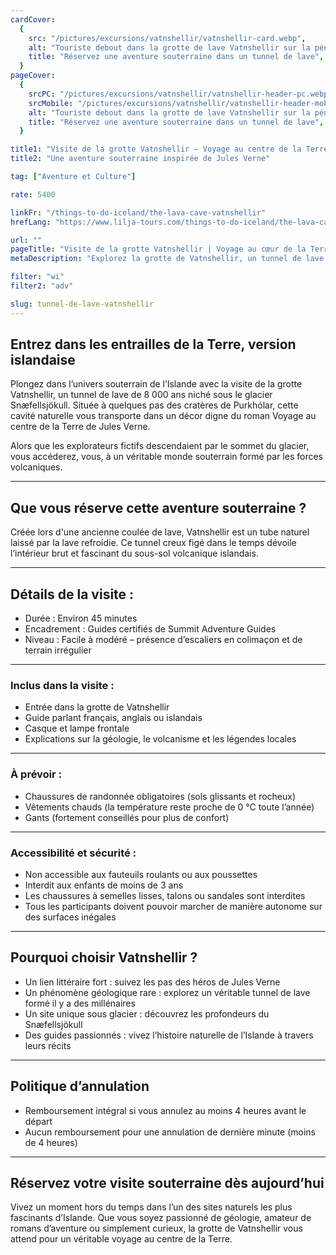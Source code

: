 ```yaml
---
cardCover:
  {
    src: "/pictures/excursions/vatnshellir/vatnshellir-card.webp",
    alt: "Touriste debout dans la grotte de lave Vatnshellir sur la péninsule de Snæfellsnes",
    title: "Réservez une aventure souterraine dans un tunnel de lave",
  }
pageCover:
  {
    srcPC: "/pictures/excursions/vatnshellir/vatnshellir-header-pc.webp",
    srcMobile: "/pictures/excursions/vatnshellir/vatnshellir-header-mobile.webp",
    alt: "Touriste debout dans la grotte de lave Vatnshellir sur la péninsule de Snæfellsnes",
    title: "Réservez une aventure souterraine dans un tunnel de lave",
  }

title1: "Visite de la grotte Vatnshellir – Voyage au centre de la Terre"
title2: "Une aventure souterraine inspirée de Jules Verne"

tag: ["Aventure et Culture"]

rate: 5400

linkFr: "/things-to-do-iceland/the-lava-cave-vatnshellir"
hrefLang: "https://www.lilja-tours.com/things-to-do-iceland/the-lava-cave-vatnshellir"

url: ""
pageTitle: "Visite de la grotte Vatnshellir | Voyage au cœur de la Terre"
metaDescription: "Explorez la grotte de Vatnshellir, un tunnel de lave vieux de 8 000 ans sous le Snæfellsjökull. Une aventure souterraine unique inspirée de Jules Verne."

filter: "wi"
filter2: "adv"

slug: tunnel-de-lave-vatnshellir
---
```


## Entrez dans les entrailles de la Terre, version islandaise

Plongez dans l’univers souterrain de l’Islande avec la visite de la grotte Vatnshellir, un tunnel de lave de 8 000 ans niché sous le glacier Snæfellsjökull. Située à quelques pas des cratères de Purkhólar, cette cavité naturelle vous transporte dans un décor digne du roman Voyage au centre de la Terre de Jules Verne.

Alors que les explorateurs fictifs descendaient par le sommet du glacier, vous accéderez, vous, à un véritable monde souterrain formé par les forces volcaniques.

---

## Que vous réserve cette aventure souterraine ?

Créée lors d'une ancienne coulée de lave, Vatnshellir est un tube naturel laissé par la lave refroidie. Ce tunnel creux figé dans le temps dévoile l’intérieur brut et fascinant du sous-sol volcanique islandais.

---

## Détails de la visite :

- Durée : Environ 45 minutes  
- Encadrement : Guides certifiés de Summit Adventure Guides  
- Niveau : Facile à modéré – présence d’escaliers en colimaçon et de terrain irrégulier

---

### Inclus dans la visite :

- Entrée dans la grotte de Vatnshellir  
- Guide parlant français, anglais ou islandais  
- Casque et lampe frontale  
- Explications sur la géologie, le volcanisme et les légendes locales

---

### À prévoir :

- Chaussures de randonnée obligatoires (sols glissants et rocheux)
- Vêtements chauds (la température reste proche de 0 °C toute l’année)
- Gants (fortement conseillés pour plus de confort)

---

### Accessibilité et sécurité :

- Non accessible aux fauteuils roulants ou aux poussettes
- Interdit aux enfants de moins de 3 ans
- Les chaussures à semelles lisses, talons ou sandales sont interdites
- Tous les participants doivent pouvoir marcher de manière autonome sur des surfaces inégales

---

## Pourquoi choisir Vatnshellir ?

- Un lien littéraire fort : suivez les pas des héros de Jules Verne
- Un phénomène géologique rare : explorez un véritable tunnel de lave formé il y a des millénaires
- Un site unique sous glacier : découvrez les profondeurs du Snæfellsjökull
- Des guides passionnés : vivez l’histoire naturelle de l’Islande à travers leurs récits

---

## Politique d’annulation

- Remboursement intégral si vous annulez au moins 4 heures avant le départ
- Aucun remboursement pour une annulation de dernière minute (moins de 4 heures)

---

## Réservez votre visite souterraine dès aujourd’hui

Vivez un moment hors du temps dans l’un des sites naturels les plus fascinants d’Islande. Que vous soyez passionné de géologie, amateur de romans d’aventure ou simplement curieux, la grotte de Vatnshellir vous attend pour un véritable voyage au centre de la Terre.

<script
  type="text/javascript"
  src="https://widgets.bokun.io/assets/javascripts/apps/build/BokunWidgetsLoader.js?bookingChannelUUID=97236c68-b945-4a96-8587-660bdc4c45fd"
  async
></script>

<div
  class="bokunWidget"
  data-src="https://widgets.bokun.io/online-sales/97236c68-b945-4a96-8587-660bdc4c45fd/experience-calendar/366"
></div>
